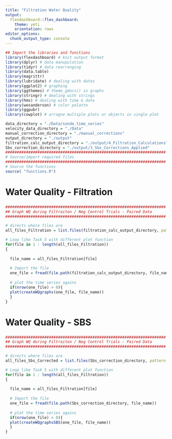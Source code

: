 ```yaml
---
title: "Filtration Water Quality"
output: 
  flexdashboard::flex_dashboard:
    theme: yeti
    orientation: rows
editor_options: 
  chunk_output_type: console
---
```


```r

## Import the libraries and functions
library(flexdashboard) # knit output format
library(dplyr) # data manupulation 
library(tidyr) # data rearranging
library(data.table)
library(magrittr)
library(lubridate) # dealing with dates
library(ggplot2) # graphing
library(ggthemes) # theme_gdocs() in graphs
library(stringr) # dealing with strings
library(hms) # dealing with time & date
library(wesanderson) # color palatte
library(ggpubr) 
library(cowplot) # arragne multiple plots or objects in single plot

data_directory = "./Data/sonde_time_series"
velocity_data_directory = "./Data"
manual_correction_directory = "./manual_corrections"
output_directory = "./output"
filtration_calc_output_directory = "./output/4_Filtration_Calculations"
Sbs_correction_directory = "./output/3_Sbs_Corrections_Applied"
######################################################################
# Source/import required files 
######################################################################
# Source the functions
source( "functions.R")
```

Water Quality - Filtration
=====================================

###

```r
######################################################################
## Graph WQ during Filtraiton / Neg Control Trials - Paired Data
######################################################################

# directs where files are
all_files_Filtration = list.files(filtration_calc_output_directory, pattern = ".csv")

# Loop like Task 5 with different plot function
for(file in 1 : length(all_files_Filtration))
{ 
    
  file_name = all_files_Filtration[file]
    
  # Import the file
  one_file = fread(file.path(filtration_calc_output_directory, file_name))
    
  # plot the time series agains
  if(nrow(one_file) > 0){
  plot(createWQgraphs(one_file, file_name))
  }
}

```

Water Quality - SBS
=====================================

###

```r
######################################################################
## Graph WQ during Filtraiton / Neg Control Trials - Paired Data
######################################################################

# directs where files are
all_files_Sbs_Corrected = list.files(Sbs_correction_directory, pattern = ".csv")

# Loop like Task 5 with different plot function
for(file in 1 : length(all_files_Filtration))
{ 
    
  file_name = all_files_Filtration[file]
    
  # Import the file
  one_file = fread(file.path(Sbs_correction_directory, file_name))
    
  # plot the time series agains
  if(nrow(one_file) > 0){
  plot(createWQgraphsSBS(one_file, file_name))
  }
}

```